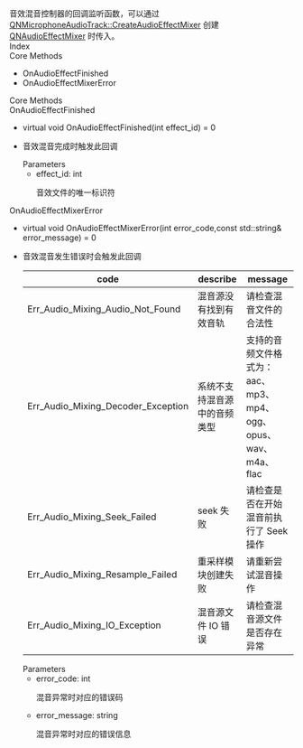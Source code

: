 <link rel="stylesheet" type="text/css" href="https://docs.qnsdk.com/styles/doc-v4-api.css" />
<div class="rtc-doc rtc-doc-page" id="rtc-doc">
<section class="rtc-doc-panel rtc-doc-describe rtc-doc-note">
                音效混音控制器的回调监听函数，可以通过 <a href='11210/QNMicrophoneAudioTrack#CreateAudioEffectMixer'>QNMicrophoneAudioTrack::CreateAudioEffectMixer</a> 创建 <a href='11987/QNAudioEffectMixer'>QNAudioEffectMixer</a> 时传入。</section>
            <div class="rtc-doc-page-wrap">Index</div>
<section class="rtc-doc-panel">
        <div class="rtc-doc-page-title">Core Methods</div>
        <ul class="rtc-doc-catalogue">
                <li><a onClick='document.location.replace(`${document.location.protocol}//${document.location.host}${document.location.pathname}${document.location.search}#OnAudioEffectFinished`)'>OnAudioEffectFinished</a></li>
                <li><a onClick='document.location.replace(`${document.location.protocol}//${document.location.host}${document.location.pathname}${document.location.search}#OnAudioEffectMixerError`)'>OnAudioEffectMixerError</a></li>
        </ul>
</section>
<div class="rtc-doc-page-wrap">Core Methods</div>
<section class="rtc-doc-panel">
<div class="rtc-doc-page-title rtc-doc-antor" id="OnAudioEffectFinished">OnAudioEffectFinished</div>
<ul class="rtc-doc-page-container">
        <li class="rtc-doc-sign-signature">virtual void OnAudioEffectFinished(int effect_id) = 0</li>
    </li>
<li class="rtc-doc-page-description">
    <div class="rtc-doc-desc-wrap">
        <p>音效混音完成时触发此回调</p>
    </div>
<div class="rtc-doc-parameters-title">Parameters</div>
<ul class="rtc-doc-parameters">
    <li>
        <div>
            effect_id: int
        </div>
                <p>音效文件的唯一标识符</p>
    </li>
</ul>
</li>
</ul>
</section>
<section class="rtc-doc-panel">
<div class="rtc-doc-page-title rtc-doc-antor" id="OnAudioEffectMixerError">OnAudioEffectMixerError</div>
<ul class="rtc-doc-page-container">
        <li class="rtc-doc-sign-signature">virtual void OnAudioEffectMixerError(int error_code,const std::string& error_message) = 0</li>
    </li>
<li class="rtc-doc-page-description">
    <div class="rtc-doc-desc-wrap">
        <p>音效混音发生错误时会触发此回调</p>
    </div>
    <table class="rtc-doc-code-table">
        <thead>
            <tr>
                <th>code</th>
                <th>describe</th>
                <th>message</th>
            </tr>
        </thead>
        <tbody>
                <tr>
                    <td>Err_Audio_Mixing_Audio_Not_Found</td>
                    <td>混音源没有找到有效音轨</td>
                    <td>请检查混音文件的合法性</td>
                </tr>
                <tr>
                    <td>Err_Audio_Mixing_Decoder_Exception</td>
                    <td>系统不支持混音源中的音频类型</td>
                    <td>支持的音频文件格式为：aac、mp3、mp4、ogg、opus、wav、m4a、flac</td>
                </tr>
                <tr>
                    <td>Err_Audio_Mixing_Seek_Failed</td>
                    <td>seek 失败</td>
                    <td>请检查是否在开始混音前执行了 Seek 操作</td>
                </tr>
                <tr>
                    <td>Err_Audio_Mixing_Resample_Failed</td>
                    <td>重采样模块创建失败</td>
                    <td>请重新尝试混音操作</td>
                </tr>
                <tr>
                    <td>Err_Audio_Mixing_IO_Exception</td>
                    <td>混音源文件 IO 错误</td>
                    <td>请检查混音源文件是否存在异常</td>
                </tr>
        </tbody>
    </table>
<div class="rtc-doc-parameters-title">Parameters</div>
<ul class="rtc-doc-parameters">
    <li>
        <div>
            error_code: int
        </div>
                <p>混音异常时对应的错误码</p>
    </li>
    <li>
        <div>
            error_message: string
        </div>
                <p>混音异常时对应的错误信息</p>
    </li>
</ul>
</li>
</ul>
</section>
</div>


